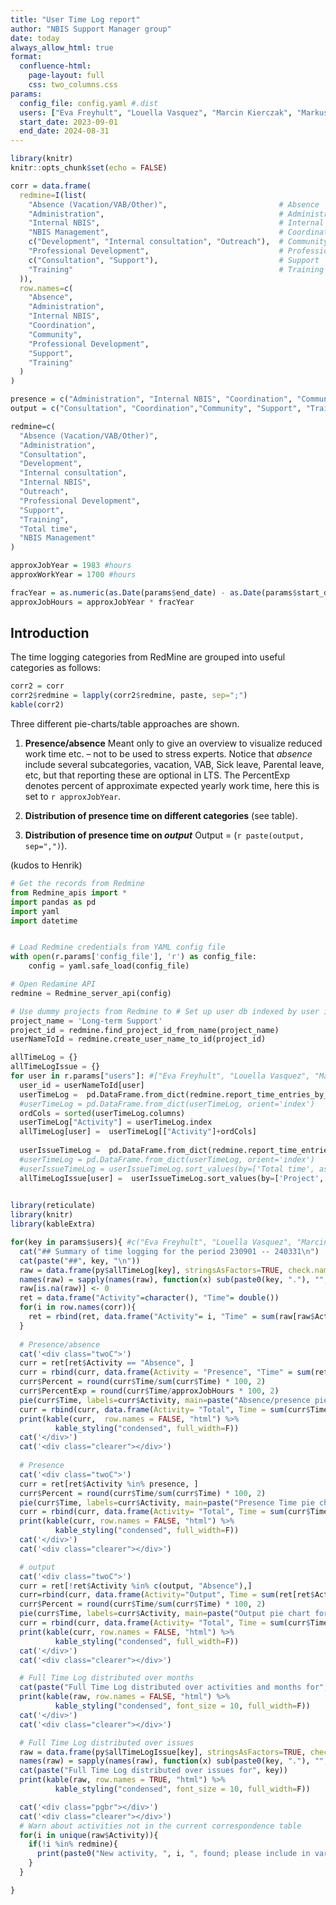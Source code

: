 ```yaml
---
title: "User Time Log report"
author: "NBIS Support Manager group"
date: today
always_allow_html: true
format: 
  confluence-html:
    page-layout: full
    css: two_columns.css
params:
  config_file: config.yaml #.dist
  users: ["Eva Freyhult", "Louella Vasquez", "Marcin Kierczak", "Markus Mayrhofer", "Miguel Angel Redondo", "Paul Pyl", "Sebastian DiLorenzo", "Yuan Li" ]
  start_date: 2023-09-01
  end_date: 2024-08-31
---
```


```r
library(knitr)
knitr::opts_chunk$set(echo = FALSE)
```

```r

corr = data.frame(
  redmine=I(list(
    "Absence (Vacation/VAB/Other)",                         # Absence
    "Administration",                                       # Administration
    "Internal NBIS",                                        # Internal NBIS
    "NBIS Management",                                      # Coordination
    c("Development", "Internal consultation", "Outreach"),  # Community
    "Professional Development",                             # Professional development
    c("Consultation", "Support"),                           # Support
    "Training"                                              # Training
  )), 
  row.names=c(
    "Absence",
    "Administration",
    "Internal NBIS",
    "Coordination",
    "Community", 
    "Professional Development",
    "Support",
    "Training"
  )
)

presence = c("Administration", "Internal NBIS", "Coordination", "Community", "Professional Development", "Support", "Training")
output = c("Consultation", "Coordination","Community", "Support", "Training")

redmine=c(
  "Absence (Vacation/VAB/Other)",
  "Administration",
  "Consultation",
  "Development",
  "Internal consultation",
  "Internal NBIS",
  "Outreach",
  "Professional Development",
  "Support",
  "Training",
  "Total time",
  "NBIS Management"
)

approxJobYear = 1983 #hours
approxWorkYear = 1700 #hours

fracYear = as.numeric(as.Date(params$end_date) - as.Date(params$start_date))/365
approxJobHours = approxJobYear * fracYear
```

## Introduction

The time logging categories from RedMine are grouped into useful categories as follows:

```r
corr2 = corr
corr2$redmine = lapply(corr2$redmine, paste, sep=";")
kable(corr2)

```

Three different pie-charts/table approaches are shown.

1. **Presence/absence** Meant only to give an overview to visualize reduced work time etc. -- not to be used to stress experts.
Notice that _absence_ include several subcategories, vacation, VAB, Sick leave, Parental leave, etc, but that reporting these are optional in LTS.
The PercentExp denotes percent of approximate expected yearly work time, here this is set to `r approxJobYear`. 

2. **Distribution of presence time on different categories** (see table).

3. **Distribution of presence time on _output_** Output = (`r paste(output, sep=",")`).

(kudos to Henrik)

<div class=pgbr></div>

```python

# Get the records from Redmine
from Redmine_apis import *
import pandas as pd
import yaml
import datetime


# Load Redmine credentials from YAML config file
with open(r.params['config_file'], 'r') as config_file:
    config = yaml.safe_load(config_file)

# Open Redamine API
redmine = Redmine_server_api(config)

# Use dummy projects from Redmine to # Set up user db indexed by user id
project_name = 'Long-term Support'
project_id = redmine.find_project_id_from_name(project_name)
userNameToId = redmine.create_user_name_to_id(project_id)

allTimeLog = {}
allTimeLogIssue = {}
for user in r.params["users"]: #["Eva Freyhult", "Louella Vasquez", "Marcin Kierczak", "Markus Mayrhofer", "Paul Pyl", "Sebastian DiLorenzo", "Yuan Li" ]:
  user_id = userNameToId[user]
  userTimeLog =  pd.DataFrame.from_dict(redmine.report_time_entries_by_activity_and_month(user_id, r.params["start_date"], r.params["end_date"]), orient='index')
  #userTimeLog = pd.DataFrame.from_dict(userTimeLog, orient='index')
  ordCols = sorted(userTimeLog.columns)
  userTimeLog["Activity"] = userTimeLog.index
  allTimeLog[user] =  userTimeLog[["Activity"]+ordCols]
  
  userIssueTimeLog =  pd.DataFrame.from_dict(redmine.report_time_entries_by_issue(user_id, r.params["start_date"], r.params["end_date"]), orient='index')
  #userTimeLog = pd.DataFrame.from_dict(userTimeLog, orient='index')
  #userIssueTimeLog = userIssueTimeLog.sort_values(by=['Total time', ascending = False)
  allTimeLogIssue[user] =  userIssueTimeLog.sort_values(by=['Project', 'Tracker', 'Total time'], ascending = False)
  
```

```r
library(reticulate)
library(knitr)
library(kableExtra)

for(key in params$users){ #c("Eva Freyhult", "Louella Vasquez", "Marcin Kierczak", "Markus Mayrhofer", "Paul Pyl", "Sebastian DiLorenzo", "Yuan Li" )){
  cat("## Summary of time logging for the period 230901 -- 240331\n")
  cat(paste("##", key, "\n"))
  raw = data.frame(py$allTimeLog[key], stringsAsFactors=TRUE, check.names = FALSE)
  names(raw) = sapply(names(raw), function(x) sub(paste0(key, "."), "", x))
  raw[is.na(raw)] <- 0
  ret = data.frame("Activity"=character(), "Time"= double())
  for(i in row.names(corr)){
    ret = rbind(ret, data.frame("Activity"= i, "Time" = sum(raw[raw$Activity %in% unlist(corr[i,"redmine"]), "Total time"])))
  }
  
  # Presence/absence
  cat('<div class="twoC">')
  curr = ret[ret$Activity == "Absence", ]
  curr = rbind(curr, data.frame(Activity = "Presence", "Time" = sum(ret[ret$Activity %in% presence, "Time"])))
  curr$Percent = round(curr$Time/sum(curr$Time) * 100, 2)
  curr$PercentExp = round(curr$Time/approxJobHours * 100, 2)
  pie(curr$Time, labels=curr$Activity, main=paste("Absence/presence pie chart for", key))
  curr = rbind(curr, data.frame(Activity= "Total", Time = sum(curr$Time), Percent = sum(curr$Percent), PercentExp = sum(curr$PercentExp)))
  print(kable(curr,  row.names = FALSE, "html") %>% 
          kable_styling("condensed", full_width=F))
  cat('</div>')
  cat('<div class="clearer"></div>')
  
  # Presence
  cat('<div class="twoC">')
  curr = ret[ret$Activity %in% presence, ]
  curr$Percent = round(curr$Time/sum(curr$Time) * 100, 2)
  pie(curr$Time, labels=curr$Activity, main=paste("Presence Time pie chart for", key))
  curr = rbind(curr, data.frame(Activity= "Total", Time = sum(curr$Time), Percent = sum(curr$Percent)))
  print(kable(curr, row.names = FALSE, "html") %>% 
          kable_styling("condensed", full_width=F))
  cat('</div>')
  cat('<div class="clearer"></div>')

  # output
  cat('<div class="twoC">')
  curr = ret[!ret$Activity %in% c(output, "Absence"),]
  curr=rbind(curr, data.frame(Activity="Output", Time = sum(ret[ret$Activity %in% output, "Time"])))
  curr$Percent = round(curr$Time/sum(curr$Time) * 100, 2)
  pie(curr$Time, labels=curr$Activity, main=paste("Output pie chart for", key))
  curr = rbind(curr, data.frame(Activity= "Total", Time = sum(curr$Time), Percent = sum(curr$Percent)))
  print(kable(curr, row.names = FALSE, "html") %>% 
          kable_styling("condensed", full_width=F))
  cat('</div>')
  cat('<div class="clearer"></div>')    

  # Full Time Log distributed over months  
  cat(paste("Full Time Log distributed over activities and months for", key))
  print(kable(raw, row.names = FALSE, "html") %>% 
          kable_styling("condensed", font_size = 10, full_width=F))
  cat('</div>')
  cat('<div class="clearer"></div>')    

  # Full Time Log distributed over issues
  raw = data.frame(py$allTimeLogIssue[key], stringsAsFactors=TRUE, check.names = FALSE)
  names(raw) = sapply(names(raw), function(x) sub(paste0(key, "."), "", x))
  cat(paste("Full Time Log distributed over issues for", key))
  print(kable(raw, row.names = TRUE, "html") %>% 
          kable_styling("condensed", font_size = 10, full_width=F))

  cat('<div class="pgbr"></div>')
  cat('<div class="clearer"></div>')    
  # Warn about activities not in the current correspondence table
  for(i in unique(raw$Activity)){
    if(!i %in% redmine){
      print(paste0("New activity, ", i, ", found; please include in variable 'corr'\n"))
    }
  }

}
```
